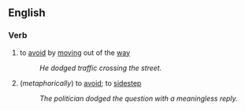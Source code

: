 ==English==
===Verb===
#to [[avoid]] by [[moving]] out of the [[way]]
#:''He dodged traffic crossing the street.''
#(''metaphorically'') to [[avoid]]; to [[sidestep]]
#:''The politician dodged the question with a meaningless reply.''